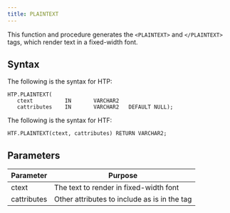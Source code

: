 ```yaml
---
title: PLAINTEXT
---
```


This function and procedure generates the `<PLAINTEXT>` and `</PLAINTEXT>` tags, which render text in a fixed-width font.

## Syntax

The following is the syntax for HTP:

```
HTP.PLAINTEXT(
   ctext          IN       VARCHAR2
   cattributes    IN       VARCHAR2   DEFAULT NULL);
```

The following is the syntax for HTF:

```
HTF.PLAINTEXT(ctext, cattributes) RETURN VARCHAR2;
```

## Parameters

| Parameter | Purpose  |
| --------- | -------- |
| ctext | The text to render in fixed-width font |
| cattributes | Other attributes to include as is in the tag |